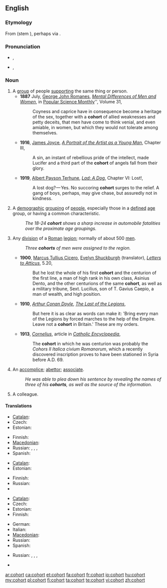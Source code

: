 {{was wotd|2011|September|1}}
==English==
{{wikipedia}}

===Etymology===
From {{etyl|la}} {{term|cohors|lang=la}} (stem {{term|cohort-|lang=la}}), perhaps via {{etyl|fro}} {{term|cohorte|lang=fro}}.

===Pronunciation===
* {{a|UK}} {{IPA|/ˈkəʊ.hɔː(ɹ)t/}}, {{SAMPA|/"k@U.h@U.hO:(r)t/}}
* {{a|US}} {{IPA|/ˈkoʊ̯.hɔɹt/}}, {{SAMPA|/"koU.hOrt/}}

===Noun===
{{en-noun}}

# A [[group]] of people [[support]]ing the same thing or person.
#* '''1887''' July, [[w:George Romanes|George John Romanes]], ''[[s:Popular Science Monthly/Volume 31/July 1887/Mental Differences of Men and Women|Mental Differences of Men and Women]]'', in [[w:Popular Science Monthly|Popular Science Monthly]]'', Volume 31,
#*: Coyness and caprice have in consequence become a heritage of the sex, together with a '''cohort''' of allied weaknesses and petty deceits, that men have come to think venial, and even amiable, in women, but which they would not tolerate among themselves.
#* '''1916''', [[w:James Joyce|James Joyce]], ''[[s:A Portrait of the Artist as a Young Man/Chapter 3|A Portrait of the Artist as a Young Man]]'', Chapter III,
#*: A sin, an instant of rebellious pride of the intellect, made Lucifer and a third part of the '''cohort''' of angels fall from their glory.
#* '''1919''', [[w:Albert Payson Terhune|Albert Payson Terhune]], ''[[s:Lad, A Dog/Chapter VI|Lad: A Dog]]'', Chapter VI: Lost!,
#*: A lost dog? — Yes. No succoring '''cohort''' surges to the relief. A gang of boys, perhaps, may give chase, but assuredly not in kindness.
# {{statistics}} A [[demographic]] [[grouping]] of [[people]], especially those in a [[defined]] [[age]] group, or having a common characteristic.
#: ''The 18-24 '''cohort''' shows a sharp increase in automobile fatalities over the proximate age groupings.''
# {{military|history}} Any [[division]] of a [[Roman]] [[legion]]; normally of about 500 [[men]].
#: ''Three '''cohorts''' of men were assigned to the region.''
#* '''1900''', [[w:Cicero|Marcus Tullius Cicero]], [[w:Evelyn Shirley Shuckburgh|Evelyn Shuckburgh]] (translator), ''[[s:Letters to Atticus/5.20|Letters to Atticus]]'', 5.20,
#*: But he lost the whole of his first '''cohort''' and the centurion of the first line, a man of high rank in his own class, Asinius Dento, and the other centurions of the same '''cohort''', as well as a military tribune, Sext. Lucilius, son of T. Gavius Caepio, a man of wealth, and high position.
#* '''1910''', ''[[w:Arthur Conan Doyle|Arthur Conan Doyle]]'', ''[[s:The Last of the Legions|The Last of the Legions]]'',
#*: But here it is as clear as words can make it: 'Bring every man of the Legions by forced marches to the help of the Empire. Leave not a '''cohort''' in Britain.' These are my orders.
#* '''1913''', ''[[s:Catholic Encyclopedia (1913)/Cornelius|Cornelius]]'', article in ''[[w:Catholic Encyclopedia|Catholic Encyclopedia]]'',
#*: The '''cohort''' in which he was centurion was probably the ''Cohors II Italica civium Romanorum'', which a recently discovered inscription proves to have been stationed in Syria before A.D. 69.
# An [[accomplice]]; [[abettor]]; [[associate]].
#: ''He was able to plea down his sentence by revealing the names of three of his '''cohorts''', as well as the source of the information.''
# A colleague.

{{rfex}}

====Translations====
{{trans-top|group of people supporting the same thing or person}}
* [[Catalan]]: {{t+|ca|cohort}}
* Czech: {{t-|cs|kohorta|f}}
* Estonian: {{t-|et|kohort}}
{{trans-mid}}
* Finnish: {{t|fi|joukko}}
* [[Macedonian]]: {{t|mk|истомисленици|m|p|tr=istomislénici}}
* Russian: {{t|ru|коллектив|m|sc=Cyrl}}, {{t|ru|группа|f|sc=Cyrl}}, {{t|ru|компания|f|sc=Cyrl}}, {{t|ru|когорта|f|sc=Cyrl}}
* Spanish: {{t|es|seguidor/a}}
{{trans-bottom}}

{{trans-top|demographic grouping of people}}
* [[Catalan]]: {{t+|ca|cohort}}
* Estonian: {{t-|et|kohort}}
{{trans-mid}}
* Finnish: {{t+|fi|kohortti}}
* Russian: {{t|ru|когорта|f|sc=Cyrl}}
* {{trreq|es}}
{{trans-bottom}}

{{trans-top|division of Roman legion}}
* [[Catalan]]: {{t+|ca|cohort}}
* Czech: {{t-|cs|kohorta|f}}
* Estonian: {{t-|et|kohort}}
* Finnish: {{t+|fi|kohortti}}
{{trans-mid}}
* German: {{t-|de|Kohorte|f}}
* Italian: {{t-|it|coorte}}
* [[Macedonian]]: {{t|mk|кохорт|m|tr=kóhort}}
* Russian: {{t|ru|когорта|f|sc=Cyrl}}
* Spanish: {{t|es|cohorte}}
{{trans-bottom}}

{{trans-top|an accomplice; abettor; associate}}
* Russian: {{t|ru|компаньон|m|tr=|sc=Cyrl}}, {{t|ru|товарищ|m|sc=Cyrl}}, {{t|ru|партнер|m|sc=Cyrl}}, {{t|ru|пособник|m|sc=Cyrl}}
{{trans-mid}}
* {{trreq|es}}
{{trans-bottom}}

[[ar:cohort]]
[[ca:cohort]]
[[et:cohort]]
[[fa:cohort]]
[[fr:cohort]]
[[io:cohort]]
[[hu:cohort]]
[[my:cohort]]
[[pl:cohort]]
[[fi:cohort]]
[[ta:cohort]]
[[te:cohort]]
[[vi:cohort]]
[[zh:cohort]]